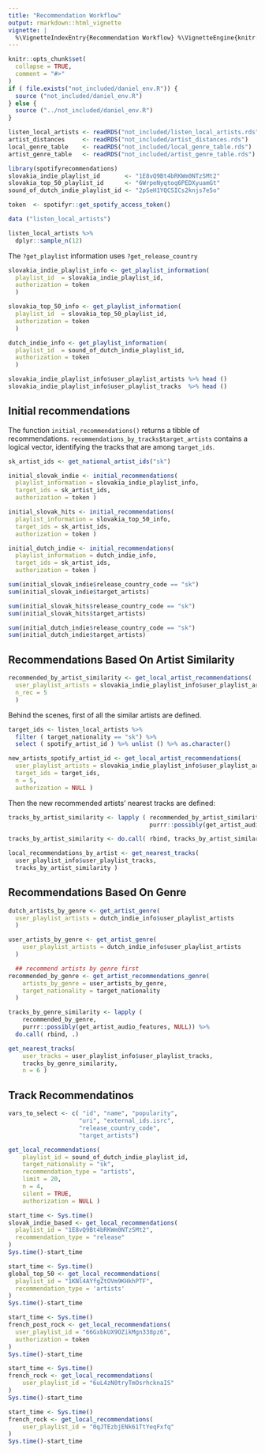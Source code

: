 ```yaml
---
title: "Recommendation Workflow"
output: rmarkdown::html_vignette
vignette: |
  %\VignetteIndexEntry{Recommendation Workflow} %\VignetteEngine{knitr::knitr} %\VignetteEncoding{UTF-8}
---
```


```r
knitr::opts_chunk$set(
  collapse = TRUE,
  comment = "#>"
)
if ( file.exists("not_included/daniel_env.R")) {
  source ("not_included/daniel_env.R")
} else {
  source ("../not_included/daniel_env.R")
}

listen_local_artists <- readRDS("not_included/listen_local_artists.rds")
artist_distances     <- readRDS("not_included/artist_distances.rds")
local_genre_table    <- readRDS("not_included/local_genre_table.rds")
artist_genre_table   <- readRDS("not_included/artist_genre_table.rds")

```

```r
library(spotifyrecommendations)
slovakia_indie_playlist_id       <- "1E8vQ9Bt4bRKWm0NTzSMt2"
slovakia_top_50_playlist_id      <- "6WrpeNyqtoq6PEDXyuamGt"
sound_of_dutch_indie_playlist_id <- "2pSeH1YQCSICs2knjs7e5o"

token  <- spotifyr::get_spotify_access_token()
```


```r
data ("listen_local_artists")

listen_local_artists %>%
  dplyr::sample_n(12)
```

The `?get_playlist` information uses `?get_release_country`

```r

slovakia_indie_playlist_info <- get_playlist_information(
  playlist_id  = slovakia_indie_playlist_id, 
  authorization = token
  )

slovakia_top_50_info <- get_playlist_information(
  playlist_id  = slovakia_top_50_playlist_id, 
  authorization = token
  )

dutch_indie_info <- get_playlist_information(
  playlist_id  = sound_of_dutch_indie_playlist_id, 
  authorization = token
  )

slovakia_indie_playlist_info$user_playlist_artists %>% head ()
slovakia_indie_playlist_info$user_playlist_tracks  %>% head ()
```

## Initial recommendations 

The function `initial_recommendations()` returns a tibble of recommendations. `recommendations_by_tracks$target_artists` contains a logical vector, identifying the tracks that are among `target_ids`.

```r

sk_artist_ids <- get_national_artist_ids("sk")

initial_slovak_indie <- initial_recommendations(
  playlist_information = slovakia_indie_playlist_info, 
  target_ids = sk_artist_ids, 
  authorization = token )

initial_slovak_hits <- initial_recommendations(
  playlist_information = slovakia_top_50_info, 
  target_ids = sk_artist_ids, 
  authorization = token )

initial_dutch_indie <- initial_recommendations(
  playlist_information = dutch_indie_info, 
  target_ids = sk_artist_ids, 
  authorization = token )
```


```r
sum(initial_slovak_indie$release_country_code == "sk")
sum(initial_slovak_indie$target_artists)
```



```r
sum(initial_slovak_hits$release_country_code == "sk")
sum(initial_slovak_hits$target_artists)
```



```r
sum(initial_dutch_indie$release_country_code == "sk")
sum(initial_dutch_indie$target_artists)
```

## Recommendations Based On Artist Similarity

```r
recommended_by_artist_similarity <- get_local_artist_recommendations(
  user_playlist_artists = slovakia_indie_playlist_info$user_playlist_artists$id,
  n_rec = 5
  )
```

Behind the scenes, first of all the similar artists are defined.

```r

target_ids <- listen_local_artists %>%
  filter ( target_nationality == "sk") %>%
  select ( spotify_artist_id ) %>% unlist () %>% as.character()

new_artists_spotify_artist_id <- get_local_artist_recommendations(
  user_playlist_artists = slovakia_indie_playlist_info$user_playlist_artists$id,
  target_ids = target_ids,
  n = 5,
  authorization = NULL )
```

Then the new recommended artists' nearest tracks are defined:

```r
tracks_by_artist_similarity <- lapply ( recommended_by_artist_similarity,
                                        purrr::possibly(get_artist_audio_features, NULL))

tracks_by_artist_similarity <- do.call( rbind, tracks_by_artist_similarity  )

local_recommendations_by_artist <- get_nearest_tracks(
  user_playlist_info$user_playlist_tracks,
  tracks_by_artist_similarity )
```

## Recommendations Based On Genre

```r

dutch_artists_by_genre <- get_artist_genre(
  user_playlist_artists = dutch_indie_info$user_playlist_artists
  )

user_artists_by_genre <- get_artist_genre(
    user_playlist_artists = dutch_indie_info$user_playlist_artists
  )

  ## recommend artists by genre first
recommended_by_genre <- get_artist_recommendations_genre(
    artists_by_genre = user_artists_by_genre,
    target_nationality = target_nationality
  )

tracks_by_genre_similarity <- lapply (
    recommended_by_genre,
    purrr::possibly(get_artist_audio_features, NULL)) %>%
  do.call( rbind, .)

get_nearest_tracks(
    user_tracks = user_playlist_info$user_playlist_tracks,
    tracks_by_genre_similarity,
    n = 6 )
```


## Track Recommendatinos

```r
vars_to_select <- c( "id", "name", "popularity", 
                    "uri", "external_ids.isrc",
                    "release_country_code", 
                    "target_artists")

get_local_recommendations(
    playlist_id = sound_of_dutch_indie_playlist_id,
    target_nationality = "sk",
    recommendation_type = "artists",
    limit = 20,
    n = 4,
    silent = TRUE,
    authorization = NULL )
```
```r
start_time <- Sys.time()
slovak_indie_based <- get_local_recommendations(
  playlist_id = "1E8vQ9Bt4bRKWm0NTzSMt2",
  recommendation_type = "release"
)
Sys.time()-start_time
```


```r
start_time <- Sys.time()
global_top_50 <- get_local_recommendations(
  playlist_id = "1KNl4AYfgZtOVm9KHkhPTF",
  recommendation_type = 'artists' 
)
Sys.time()-start_time
```


```r
start_time <- Sys.time()
french_post_rock <- get_local_recommendations(
  user_playlist_id = "66GxbkUX9OZikMgn338pz6", 
  authorization = token 
)
Sys.time()-start_time
```

```r
start_time <- Sys.time()
french_rock <- get_local_recommendations(
    user_playlist_id = "6uL4zN0tryTmOsrhcknaIS"
)
Sys.time()-start_time
```


```r
start_time <- Sys.time()
french_rock <- get_local_recommendations(
    user_playlist_id = "0qJTEzbjENk61TtYeqFxfq"
)
Sys.time()-start_time
```
